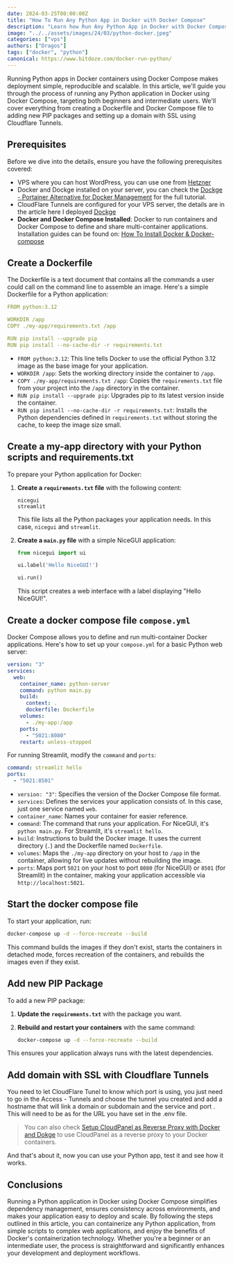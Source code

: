```yaml
---
date: 2024-03-25T00:00:00Z
title: "How To Run Any Python App in Docker with Docker Compose"
description: "Learn how Run Any Python App in Docker with Docker Compose and add an SSL certificate thru CloudFlare tunnels"
image: "../../assets/images/24/03/python-docker.jpeg"
categories: ["vps"]
authors: ["Dragos"]
tags: ["docker", "python"]
canonical: https://www.bitdoze.com/docker-run-python/
---
```


Running Python apps in Docker containers using Docker Compose makes deployment simple, reproducible and scalable. In this article, we'll guide you through the process of running any Python application in Docker using Docker Compose, targeting both beginners and intermediate users. We'll cover everything from creating a Dockerfile and Docker Compose file to adding new PIP packages and setting up a domain with SSL using Cloudflare Tunnels.

## Prerequisites

Before we dive into the details, ensure you have the following prerequisites covered:

- VPS where you can host WordPress, you can use one from [Hetzner](https://go.bitdoze.com/hetzner)
- Docker and Dockge installed on your server, you can check the [Dockge - Portainer Alternative for Docker Management](https://www.bitdoze.com/dockge-install/) for the full tutorial.
- CloudFlare Tunnels are configured for your VPS server, the details are in the article here I deployed [Dockge](https://www.bitdoze.com/dockge-install/)
- **Docker and Docker Compose Installed**: Docker to run containers and Docker Compose to define and share multi-container applications. Installation guides can be found on: [How To Install Docker & Docker-compose](https://www.bitdoze.com/install-docker-ubuntu-arm/)

## Create a Dockerfile

The Dockerfile is a text document that contains all the commands a user could call on the command line to assemble an image. Here's a simple Dockerfile for a Python application:

```yaml
FROM python:3.12

WORKDIR /app
COPY ./my-app/requirements.txt /app

RUN pip install --upgrade pip
RUN pip install --no-cache-dir -r requirements.txt
```

- `FROM python:3.12`: This line tells Docker to use the official Python 3.12 image as the base image for your application.
- `WORKDIR /app`: Sets the working directory inside the container to `/app`.
- `COPY ./my-app/requirements.txt /app`: Copies the `requirements.txt` file from your project into the `/app` directory in the container.
- `RUN pip install --upgrade pip`: Upgrades pip to its latest version inside the container.
- `RUN pip install --no-cache-dir -r requirements.txt`: Installs the Python dependencies defined in `requirements.txt` without storing the cache, to keep the image size small.

## Create a my-app directory with your Python scripts and requirements.txt

To prepare your Python application for Docker:

1. **Create a `requirements.txt` file** with the following content:

   ```
   nicegui
   streamlit
   ```

   This file lists all the Python packages your application needs. In this case, `nicegui` and `streamlit`.

2. **Create a `main.py` file** with a simple NiceGUI application:

   ```python
   from nicegui import ui

   ui.label('Hello NiceGUI!')

   ui.run()
   ```

   This script creates a web interface with a label displaying "Hello NiceGUI!".

## Create a docker compose file `compose.yml`

Docker Compose allows you to define and run multi-container Docker applications. Here's how to set up your `compose.yml` for a basic Python web server:

```yaml
version: "3"
services:
  web:
    container_name: python-server
    command: python main.py
    build:
      context: .
      dockerfile: Dockerfile
    volumes:
      - ./my-app:/app
    ports:
      - "5021:8080"
    restart: unless-stopped
```

For running Streamlit, modify the `command` and `ports`:

```yaml
command: streamlit hello
ports:
  - "5021:8501"
```

- `version: "3"`: Specifies the version of the Docker Compose file format.
- `services`: Defines the services your application consists of. In this case, just one service named `web`.
- `container_name`: Names your container for easier reference.
- `command`: The command that runs your application. For NiceGUI, it's `python main.py`. For Streamlit, it's `streamlit hello`.
- `build`: Instructions to build the Docker image. It uses the current directory (`.`) and the Dockerfile named `Dockerfile`.
- `volumes`: Maps the `./my-app` directory on your host to `/app` in the container, allowing for live updates without rebuilding the image.
- `ports`: Maps port `5021` on your host to port `8080` (for NiceGUI) or `8501` (for Streamlit) in the container, making your application accessible via `http://localhost:5021`.

## Start the docker compose file

To start your application, run:

```sh
docker-compose up -d --force-recreate --build
```

This command builds the images if they don't exist, starts the containers in detached mode, forces recreation of the containers, and rebuilds the images even if they exist.

## Add new PIP Package

To add a new PIP package:

1. **Update the `requirements.txt`** with the package you want.
2. **Rebuild and restart your containers** with the same command:

   ```sh
   docker-compose up -d --force-recreate --build
   ```

This ensures your application always runs with the latest dependencies.

## Add domain with SSL with Cloudflare Tunnels

You need to let CloudFlare Tunel to know which port is using, you just need to go in the Access - Tunnels and choose the tunnel you created and add a hostname that will link a domain or subdomain and the service and port . This will need to be as for the URL you have set in the .env file.

> You can also check [Setup CloudPanel as Reverse Proxy with Docker and Dokge](https://www.bitdoze.com/cloudpanel-setup-dockge/) to use CloudPanel as a reverse proxy to your Docker containers.

And that's about it, now you can use your Python app, test it and see how it works.

## Conclusions

Running a Python application in Docker using Docker Compose simplifies dependency management, ensures consistency across environments, and makes your application easy to deploy and scale. By following the steps outlined in this article, you can containerize any Python application, from simple scripts to complex web applications, and enjoy the benefits of Docker's containerization technology. Whether you're a beginner or an intermediate user, the process is straightforward and significantly enhances your development and deployment workflows.
